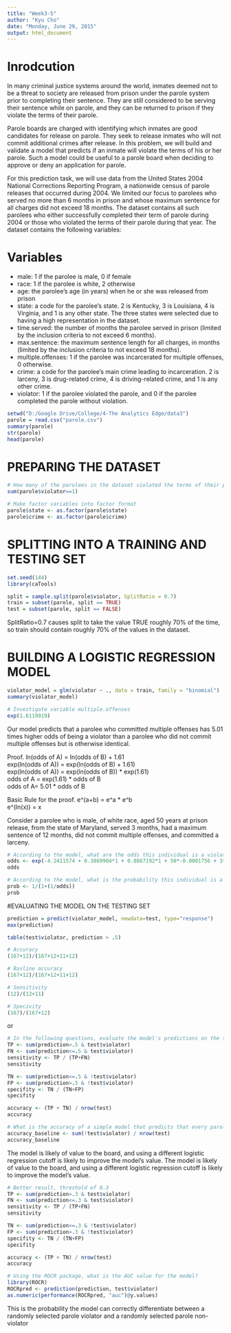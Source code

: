 ```yaml
---
title: "Week3-5"
author: "Kyu Cho"
date: "Monday, June 29, 2015"
output: html_document
---
```

# Inrodcution
In many criminal justice systems around the world, inmates deemed not to be a threat to society are released from prison under the parole system prior to completing their sentence. They are still considered to be serving their sentence while on parole, and they can be returned to prison if they violate the terms of their parole.

Parole boards are charged with identifying which inmates are good candidates for release on parole. They seek to release inmates who will not commit additional crimes after release. In this problem, we will build and validate a model that predicts if an inmate will violate the terms of his or her parole. Such a model could be useful to a parole board when deciding to approve or deny an application for parole.

For this prediction task, we will use data from the United States 2004 National Corrections Reporting Program, a nationwide census of parole releases that occurred during 2004. We limited our focus to parolees who served no more than 6 months in prison and whose maximum sentence for all charges did not exceed 18 months. The dataset contains all such parolees who either successfully completed their term of parole during 2004 or those who violated the terms of their parole during that year. The dataset contains the following variables:

# Variables
- male: 1 if the parolee is male, 0 if female
- race: 1 if the parolee is white, 2 otherwise
- age: the parolee's age (in years) when he or she was released from prison
- state: a code for the parolee's state. 2 is Kentucky, 3 is Louisiana, 4 is Virginia, and 1 is any other state. The three states were selected due to having a high representation in the dataset.
- time.served: the number of months the parolee served in prison (limited by the inclusion criteria to not exceed 6 months).
- max.sentence: the maximum sentence length for all charges, in months (limited by the inclusion criteria to not exceed 18 months).
- multiple.offenses: 1 if the parolee was incarcerated for multiple offenses, 0 otherwise.
- crime: a code for the parolee's main crime leading to incarceration. 2 is larceny, 3 is drug-related crime, 4 is driving-related crime, and 1 is any other crime.
- violator: 1 if the parolee violated the parole, and 0 if the parolee completed the parole without violation.

```r
setwd("D:/Google Drive/College/4-The Analytics Edge/data3")
parole = read.csv("parole.csv")
summary(parole)
str(parole)
head(parole)
```

# PREPARING THE DATASET
```r
# How many of the parolees in the dataset violated the terms of their parole?
sum(parole$violator==1)

# Make factor variables into factor format
parole$state <- as.factor(parole$state)
parole$crime <- as.factor(parole$crime)
```

# SPLITTING INTO A TRAINING AND TESTING SET  
```r
set.seed(144)
library(caTools)

split = sample.split(parole$violator, SplitRatio = 0.7)
train = subset(parole, split == TRUE)
test = subset(parole, split == FALSE)
```
SplitRatio=0.7 causes split to take the value TRUE roughly 70% of the time, so train should contain roughly 70% of the values in the dataset.  

# BUILDING A LOGISTIC REGRESSION MODEL
```r
violator_model = glm(violator ~ ., data = train, family = "binomial")
summary(violator_model)

# Investigate variable multiple.offenses
exp(1.6119919)
```
Our model predicts that a parolee who committed multiple offenses has 5.01 times higher odds of being a violator than a parolee who did not commit multiple offenses but is otherwise identical.  

Proof.
ln(odds of A) = ln(odds of B) + 1.61  
exp(ln(odds of A)) = exp(ln(odds of B) + 1.61)  
exp(ln(odds of A)) = exp(ln(odds of B)) * exp(1.61)  
odds of A = exp(1.61) * odds of B  
odds of A= 5.01 * odds of B  

Basic Rule for the proof.
e^(a+b) = e^a * e^b  
e^(ln(x)) = x  

Consider a parolee who is male, of white race, aged 50 years at prison release, from the state of Maryland, served 3 months, had a maximum sentence of 12 months, did not commit multiple offenses, and committed a larceny.  
```r
# According to the model, what are the odds this individual is a violator?
odds <- exp(-4.2411574 + 0.3869904*1 + 0.8867192*1 + 50*-0.0001756 + 3*-0.1238867 + 12*0.0802954 + 0.6837143)
odds

# According to the model, what is the probability this individual is a violator?
prob <- 1/(1+(1/odds))
prob
```

#EVALUATING THE MODEL ON THE TESTING SET  
```r
prediction = predict(violator_model, newdata=test, type="response")
max(prediction)

table(test$violator, prediction > .5)

# Accuracy
(167+12)/(167+12+11+12)

# Basline accuracy
(167+12)/(167+12+11+12)

# Sensitivity
(12)/(12+11)

# Specivity
(167)/(167+12)

```

or 
```r
# In the following questions, evaluate the model's predictions on the test set using a threshold of 0.5
TP <- sum(prediction>.5 & test$violator)
FN <- sum(prediction<=.5 & test$violator)
sensitivity <- TP / (TP+FN)
sensitivity

TN <- sum(prediction<=.5 & !test$violator)
FP <- sum(prediction>.5 & !test$violator)
specifity <- TN / (TN+FP)
specifity

accuracy <- (TP + TN) / nrow(test)
accuracy

# What is the accuracy of a simple model that predicts that every parolee is a non-violator?
accuracy_baseline <- sum(!test$violator) / nrow(test)
accuracy_baseline
```

The model is likely of value to the board, and using a different logistic regression cutoff is likely to improve the model's value. The model is likely of value to the board, and using a different logistic regression cutoff is likely to improve the model's value.  
```r
# Better result, threshold of 0.3
TP <- sum(prediction>.3 & test$violator)
FN <- sum(prediction<=.3 & test$violator)
sensitivity <- TP / (TP+FN)
sensitivity

TN <- sum(prediction<=.3 & !test$violator)
FP <- sum(prediction>.3 & !test$violator)
specifity <- TN / (TN+FP)
specifity

accuracy <- (TP + TN) / nrow(test)
accuracy
```

```r
# Using the ROCR package, what is the AUC value for the model?
library(ROCR)
ROCRpred <- prediction(prediction, test$violator)
as.numeric(performance(ROCRpred, "auc")@y.values)
```
This is the probability the model can correctly differentiate between a randomly selected parole violator and a randomly selected parole non-violator

